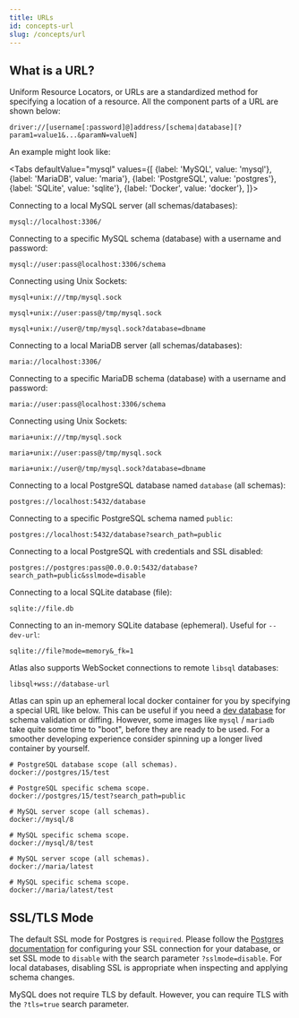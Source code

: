 ```yaml
---
title: URLs
id: concepts-url
slug: /concepts/url
---
```



## What is a URL?

Uniform Resource Locators, or URLs are a standardized method for specifying a location of a resource.
All the component parts of a URL are shown below:

```
driver://[username[:password]@]address/[schema|database][?param1=value1&...&paramN=valueN]
```

An example might look like:

<Tabs
defaultValue="mysql"
values={[
{label: 'MySQL', value: 'mysql'},
{label: 'MariaDB', value: 'maria'},
{label: 'PostgreSQL', value: 'postgres'},
{label: 'SQLite', value: 'sqlite'},
{label: 'Docker', value: 'docker'},
]}>
<TabItem value="mysql">

Connecting to a local MySQL server (all schemas/databases):
```shell
mysql://localhost:3306/
```

Connecting to a specific MySQL schema (database) with a username and password:
```shell
mysql://user:pass@localhost:3306/schema
```

Connecting using Unix Sockets:
```
mysql+unix:///tmp/mysql.sock

mysql+unix://user:pass@/tmp/mysql.sock

mysql+unix://user@/tmp/mysql.sock?database=dbname
```

</TabItem>
<TabItem value="maria">

Connecting to a local MariaDB server (all schemas/databases):
```shell
maria://localhost:3306/
```

Connecting to a specific MariaDB schema (database) with a username and password:
```shell
maria://user:pass@localhost:3306/schema
```

Connecting using Unix Sockets:
```
maria+unix:///tmp/mysql.sock

maria+unix://user:pass@/tmp/mysql.sock

maria+unix://user@/tmp/mysql.sock?database=dbname
```

</TabItem>
<TabItem value="postgres">

Connecting to a local PostgreSQL database named `database` (all schemas):
```shell
postgres://localhost:5432/database
```

Connecting to a specific PostgreSQL schema named `public`:
```shell
postgres://localhost:5432/database?search_path=public
```

Connecting to a local PostgreSQL with credentials and SSL disabled:
```shell
postgres://postgres:pass@0.0.0.0:5432/database?search_path=public&sslmode=disable
```

</TabItem>
<TabItem value="sqlite">

Connecting to a local SQLite database (file):
```shell
sqlite://file.db
```

Connecting to an in-memory SQLite database (ephemeral). Useful for `--dev-url`:
```shell
sqlite://file?mode=memory&_fk=1
```

Atlas also supports WebSocket connections to remote `libsql` databases:

```shell
libsql+wss://database-url
```

</TabItem>
<TabItem value="docker">

Atlas can spin up an ephemeral local docker container for you by specifying a special URL like below. This can be useful
if you need a [dev database](../concepts/dev.mdx) for schema validation or diffing. However, some images like `mysql` /
`mariadb` take quite some time to "boot", before they are ready to be used. For a smoother developing experience
consider spinning up a longer lived container by yourself.

```shell
# PostgreSQL database scope (all schemas).
docker://postgres/15/test

# PostgreSQL specific schema scope.
docker://postgres/15/test?search_path=public

# MySQL server scope (all schemas).
docker://mysql/8

# MySQL specific schema scope.
docker://mysql/8/test

# MySQL server scope (all schemas).
docker://maria/latest

# MySQL specific schema scope.
docker://maria/latest/test
```

</TabItem>
</Tabs>

## SSL/TLS Mode

The default SSL mode for Postgres is `required`. Please follow the
[Postgres documentation](https://www.postgresql.org/docs/current/libpq-ssl.html)
for configuring your SSL connection for your database, or set SSL mode to `disable`
with the search parameter `?sslmode=disable`. For local databases,
disabling SSL is appropriate when inspecting and applying schema changes.

MySQL does not require TLS by default. However, you can require TLS
with the `?tls=true` search parameter.
